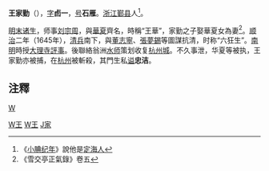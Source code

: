 '''王家勤'''（{{bd|？||1647年||王}}），[[表字|字]]'''卣一'''，[[号|号]]'''石雁'''。[[浙江|浙江]][[鄞县|鄞县]]人<ref>《[[小腆纪年|小腆纪年]]》說他是[[定海人|定海人]]</ref>。

[[明末|明末]][[诸生|诸生]]，师事[[刘宗周|刘宗周]]，與[[華夏_(明朝)|華夏]]齊名，時稱“王華”，家勤之子娶華夏女為妻<ref>《雪交亭正氣錄》卷五</ref>。[[顺治|顺治]]二年（1645年），[[清兵|清兵]]南下，與[[董志寧|董志寧]]、[[張夢錫|張夢錫]]等圖謀抗清，时称“六狂生”。[[南明|南明]]時授[[大理寺|大理寺]][[評事|評事]]。後聯絡翁洲[[水师|水师]]策划收复[[杭州城|杭州城]]。不久事泄，华夏等被执，王家勤亦被捕，在[[杭州|杭州]]被斬殺，其門生私[[谥|谥]]'''忠洁'''。

== 注釋 ==
{{reflist}}

{{寧波五君子}}

[[category:明朝戰爭身亡者|W]]
[[Category:宁波人|W王]]
[[Category:鄞县人|W王]]
[[Category:王姓|J家]]